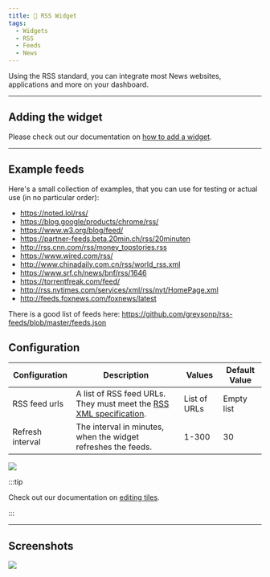 ```yaml
---
title: 📨 RSS Widget
tags:
  - Widgets
  - RSS
  - Feeds
  - News
---
```


Using the RSS standard, you can integrate most News websites, applications and more
on your dashboard.

---

## Adding the widget
Please check out our documentation on [how to add a widget](/docs/introduction/after-the-installation#adding-widgets).

---

## Example feeds
Here's a small collection of examples, that you can use for testing or actual use (in no particular order):
- https://noted.lol/rss/
- https://blog.google/products/chrome/rss/
- https://www.w3.org/blog/feed/
- https://partner-feeds.beta.20min.ch/rss/20minuten
- http://rss.cnn.com/rss/money_topstories.rss
- https://www.wired.com/rss/
- http://www.chinadaily.com.cn/rss/world_rss.xml
- https://www.srf.ch/news/bnf/rss/1646
- https://torrentfreak.com/feed/
- http://rss.nytimes.com/services/xml/rss/nyt/HomePage.xml
- http://feeds.foxnews.com/foxnews/latest

There is a good list of feeds here:
https://github.com/greysonp/rss-feeds/blob/master/feeds.json

## Configuration

| Configuration         | Description | Values | Default Value |
| --------------------- | ----------- | ------ | ------------- |
| RSS feed urls | A list of RSS feed URLs. They must meet the [RSS XML specification](https://validator.w3.org/feed/docs/rss2.html). | List of URLs | Empty list |
| Refresh interval | The interval in minutes, when the widget refreshes the feeds. | 1-300 | 30 |

![](./img/rss/rss-widget-config.webp)

:::tip

Check out our documentation on [editing tiles](/docs/introduction/after-the-installation#organizing-and-re-arranging-your-dashboard).

:::

---

## Screenshots

![](./img/rss/rss-widget.webp)
